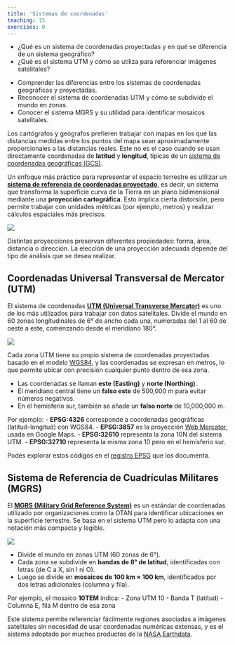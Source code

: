 ```yaml
---
title: 'Sistemas de coordenadas'
teaching: 15
exercises: 0
---
```


:::::::::::::::::::::::::::::::::::::: questions

- ¿Qué es un sistema de coordenadas proyectadas y en qué se diferencia de un sistema geográfico?
- ¿Qué es el sistema UTM y cómo se utiliza para referenciar imágenes satelitales?

::::::::::::::::::::::::::::::::::::::::::::::::

::::::::::::::::::::::::::::::::::::: objectives

- Comprender las diferencias entre los sistemas de coordenadas geográficas y proyectadas.
- Reconocer el sistema de coordenadas UTM y cómo se subdivide el mundo en zonas.
- Conocer el sistema MGRS y su utilidad para identificar mosaicos satelitales.

::::::::::::::::::::::::::::::::::::::::::::::::



Los cartógrafos y geógrafos prefieren trabajar con mapas en los que las distancias medidas entre los puntos del mapa sean aproximadamente proporcionales a las distancias reales. Este no es el caso cuando se usan directamente coordenadas de **latitud** y **longitud**, típicas de un [sistema de coordenadas geográficas (GCS)](https://es.wikipedia.org/wiki/Sistema_de_referencia_geod%C3%A9sico).

Un enfoque más práctico para representar el espacio terrestre es utilizar un [**sistema de referencia de coordenadas proyectado**](https://es.wikipedia.org/wiki/Proyecci%C3%B3n_cartogr%C3%A1fica), es decir, un sistema que transforma la superficie curva de la Tierra en un plano bidimensional mediante una **proyección cartográfica**. Esto implica cierta distorsión, pero permite trabajar con unidades métricas (por ejemplo, metros) y realizar cálculos espaciales más precisos.

![](fig/geographic_crs.png)

Distintas proyecciones preservan diferentes propiedades: forma, área, distancia o dirección. La elección de una proyección adecuada depende del tipo de análisis que se desea realizar.



## Coordenadas Universal Transversal de Mercator (UTM)

El sistema de coordenadas [**UTM (Universal Transverse Mercator)**](https://es.wikipedia.org/wiki/Sistema_de_coordenadas_universal_transversal_de_Mercator) es uno de los más utilizados para trabajar con datos satelitales. Divide el mundo en 60 zonas longitudinales de 6° de ancho cada una, numeradas del 1 al 60 de oeste a este, comenzando desde el meridiano 180°.

![](fig/utm_zones.png)

Cada zona UTM tiene su propio sistema de coordenadas proyectadas basado en el modelo [WGS84](https://es.wikipedia.org/wiki/WGS84), y las coordenadas se expresan en metros, lo que permite ubicar con precisión cualquier punto dentro de esa zona.

- Las coordenadas se llaman **este (Easting)** y **norte (Northing)**.
- El meridiano central tiene un **falso este** de 500,000 m para evitar números negativos.
- En el hemisferio sur, también se añade un **falso norte** de 10,000,000 m.

Por ejemplo:
- **EPSG:4326** corresponde a coordenadas geográficas (latitud-longitud) con WGS84.
- **EPSG:3857** es la proyección [Web Mercator](https://en.wikipedia.org/wiki/Web_Mercator_projection), usada en Google Maps.
- **EPSG:32610** representa la zona 10N del sistema UTM.
- **EPSG:32710** representa la misma zona 10 pero en el hemisferio sur.

Podés explorar estos códigos en el [registro EPSG](https://epsg.io/) que los documenta.


## Sistema de Referencia de Cuadrículas Militares (MGRS)

El [**MGRS (Military Grid Reference System)**](https://es.wikipedia.org/wiki/Sistema_de_referencia_de_cuadr%C3%ADculas_militares) es un estándar de coordenadas utilizado por organizaciones como la OTAN para identificar ubicaciones en la superficie terrestre. Se basa en el sistema UTM pero lo adapta con una notación más compacta y legible.

![](fig/mgrs_tiles.png)

- Divide el mundo en zonas UTM (60 zonas de 6°).
- Cada zona se subdivide en **bandas de 8° de latitud**, identificadas con letras (de C a X, sin I ni O).
- Luego se divide en **mosaicos de 100 km × 100 km**, identificados por dos letras adicionales (columna y fila).

Por ejemplo, el mosaico **10TEM** indica:
- Zona UTM 10
- Banda T (latitud)
- Columna E, fila M dentro de esa zona

Este sistema permite referenciar fácilmente regiones asociadas a imágenes satelitales sin necesidad de usar coordenadas numéricas extensas, y es el sistema adoptado por muchos productos de la [NASA Earthdata](https://www.earthdata.nasa.gov/).


